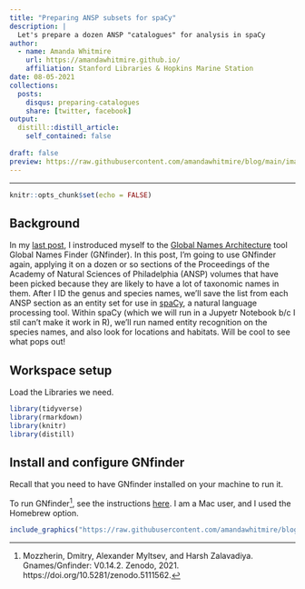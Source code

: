 ```yaml
---
title: "Preparing ANSP subsets for spaCy"
description: |
  Let's prepare a dozen ANSP "catalogues" for analysis in spaCy
author:
  - name: Amanda Whitmire
    url: https://amandawhitmire.github.io/
    affiliation: Stanford Libraries & Hopkins Marine Station
date: 08-05-2021
collections:
  posts:
    disqus: preparing-catalogues
    share: [twitter, facebook]
output:
  distill::distill_article:
    self_contained: false
    
draft: false
preview: https://raw.githubusercontent.com/amandawhitmire/blog/main/images/xxx.jpg
---
```

---

```r
knitr::opts_chunk$set(echo = FALSE)
```

## Background

In my [last post](https://amandawhitmire.github.io/blog/posts/2021-08-05-exploring-gnfinder/), I instroduced myself to the [Global Names Architecture](https://globalnames.org/apps/) tool Global Names Finder (GNfinder). In this post, I'm going to use GNfinder again, applying it on a dozen or so sections of the Proceedings of the Academy of Natural Sciences of Philadelphia (ANSP) volumes that have been picked because they are likely to have a lot of taxonomic names in them. After I ID the genus and species names, we'll save the list from each ANSP section as an entity set for use in [spaCy](https://spacy.io/), a natural language processing tool. Within spaCy (which we will run in a Jupyetr Notebook b/c I stil can't make it work in R), we'll run named entity recognition on the species names, and also look for locations and habitats. Will be cool to see what pops out!

## Workspace setup

Load the Libraries we need.

```r
library(tidyverse)
library(rmarkdown)
library(knitr)
library(distill)
```

## Install and configure GNfinder

Recall that you need to have GNfinder installed on your machine to run it.

To run GNfinder^[Mozzherin, Dmitry, Alexander Myltsev, and Harsh Zalavadiya. Gnames/Gnfinder: V0.14.2. Zenodo, 2021. https://doi.org/10.5281/zenodo.5111562.
], see the instructions [here](https://github.com/gnames/gnfinder). I am a Mac user, and I used the Homebrew option.

```r
include_graphics("https://raw.githubusercontent.com/amandawhitmire/blog/main/images/gnfinder-install.jpg")
```

